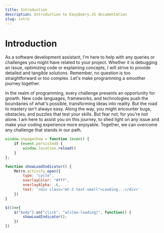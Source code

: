```yaml
---
title: Introduction
description: Introduction to EasyQuery.JS documentation
slug: intro
---
```

# Introduction

As a software development assistant, I'm here to help with any queries or challenges you might have related to your project. Whether it is debugging an issue, optimizing code or explaining concepts, I will strive to provide detailed and tangible solutions. Remember, no question is too straightforward or too complex. Let's make programming a smoother journey together.

In the realm of programming, every challenge presents an opportunity for growth. New code languages, frameworks, and technologies push the boundaries of what's possible, transforming ideas into reality. But the road to mastery isn't always easy. Along the way, you might encounter bugs, obstacles, and puzzles that test your skills. But fear not, for you're not alone. I am here to assist you on this journey, to shed light on any issue and make your coding experience more enjoyable. Together, we can overcome any challenge that stands in our path.

```js
window.onpageshow = function (event) {
    if (event.persisted) {
        window.location.reload()
    }
};

function showLoadIndicator() {
    Metro.activity.open({
        type: "cycle",
        overlayColor: "#fff",
        overlayAlpha: .6,
        text: '<div class="mt-2 text-small">Loading...</div>'
    })
}

$(()=>{
    $("body").on("click", "a[slow-loading]", function() {
        showLoadIndicator();
    })
})
```